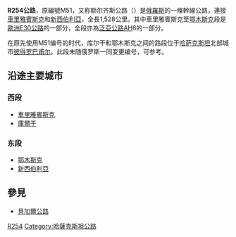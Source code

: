 {{unreferenced|time=2011-09-08T12:40:40+00:00}}
{{Infobox road2
|country=RUS
|type=R
|route=254
|alternate_name=額爾齊斯公路
|map=M51 karte RF.jpg
|map_notes=
|length_km=1528
|length_round=
|length_ref=
|established=
|direction_a=西
|terminus_a=[[車里雅賓斯克|車里雅賓斯克]]
|junction=
|direction_b=東
|terminus_b=[[新西伯利亞|新西伯利亞]]
|previous_type=
|previous_route=
|next_type=
|next_route=
|e-road={{BAB-E|30|RUS}}
|ahn = {{AHN-AH|6|RUS}}
}}
'''R254公路'''，原編號M51，又称额尔齐斯公路（{{lang|ru|Иртыш}}）是[[俄羅斯|俄羅斯]]的一條幹線公路，連接[[車里雅賓斯克|車里雅賓斯克]]和[[新西伯利亞|新西伯利亞]]，全長1,528公里。其中車里雅賓斯克至[[鄂木斯克|鄂木斯克]]段是[[歐洲E30公路|歐洲E30公路]]的一部分，全段亦為[[泛亞公路|泛亞公路]]AH6的一部分。

在原先使用M51编号的时代，库尔干和鄂木斯克之间的路段位于[[哈萨克斯坦|哈萨克斯坦]]北部城市[[彼得罗巴甫尔|彼得罗巴甫尔]]。此段未随俄罗斯一同变更编号，可参考{{link-pl|M51高速公路 (哈萨克斯坦)|Droga międzynarodowa M51 (Kazachstan)|该国M51公路条目}}。
== 沿途主要城市 ==
===西段===
* [[車里雅賓斯克|車里雅賓斯克]]
* [[庫爾干|庫爾干]]
===东段===
* [[鄂木斯克|鄂木斯克]]
* [[新西伯利亞|新西伯利亞]]

== 參見 ==
* [[貝加爾公路|貝加爾公路]]

{{俄羅斯聯邦公路}}

[[Category:俄羅斯公路|R254]]
[[Category:哈薩克斯坦公路|Category:哈薩克斯坦公路]]
